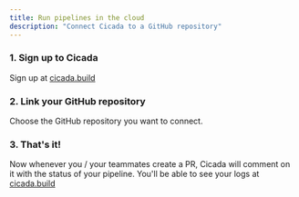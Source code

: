 ```yaml
---
title: Run pipelines in the cloud
description: "Connect Cicada to a GitHub repository"
---
```



### 1. Sign up to Cicada

Sign up at [cicada.build](https://cicada.build/dashboard)

### 2. Link your GitHub repository

Choose the GitHub repository you want to connect. 

### 3. That's it!
Now whenever you / your teammates create a PR, Cicada will comment on it with the status of your pipeline. You'll be able to see your logs at [cicada.build](https://cicada.build/dashboard)